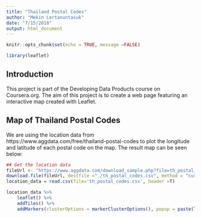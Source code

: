 ```yaml
---
title: "Thailand Postal Codes"
author: "Mekin Lertanuntasuk"
date: "7/15/2018"
output: html_document
---
```


```r
knitr::opts_chunk$set(echo = TRUE, message =FALSE)
```

```r
library(leaflet)
```

## Introduction

This project is part of the Developing Data Products course on Coursera.org. The aim of this project is to create a web page featuring an interactive map created with Leaflet.

## Map of Thailand Postal Codes

We are using the location data from https://www.aggdata.com/free/thailand-postal-codes to plot the longitude and latitude of each postal code on the map. The result map can be seen below:

```r
## Get the location data
fileUrl <- "https://www.aggdata.com/download_sample.php?file=th_postal_codes.csv"
download.file(fileUrl, destfile ="./th_postal_codes.csv", method = "curl")
location_data = read.csv(file='th_postal_codes.csv', header =T)
```

```r
location_data %>%
    leaflet() %>% 
    addTiles() %>%
    addMarkers(clusterOptions = markerClusterOptions(), popup = paste(location_data$Postal.Code,location_data$Place.Name, sep=" : "))
```







